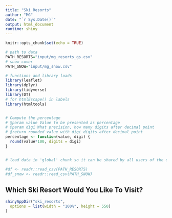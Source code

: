 ```yaml
---
title: "Ski Resorts"
author: "MG"
date: "`r Sys.Date()`"
output: html_document
runtime: shiny
---
```


```r

knitr::opts_chunk$set(echo = TRUE)

# path to data
PATH_RESORTS="input/mg_resorts_gs.csv"
# snow cover
PATH_SNOW="input/mg_snow.csv"

# functions and library loads
library(leaflet)
library(dplyr)
library(tidyverse)
library(DT)
# for htmlEscape() in labels
library(htmltools)


# Compute the percentage
# @param value Value to be presented as percentage
# @param digi What precision, how many digits after decimal point
# @return rounded value with digi digits after decimal point
percentage <- function(value, digi) {
  round(value*100, digits = digi)
}


# load data in 'global' chunk so it can be shared by all users of the dashboard

#df <- readr::read_csv(PATH_RESORTS)
#df_snow <- readr::read_csv(PATH_SNOW)

```

## Which Ski Resort Would You Like To Visit?
```r
shinyAppDir("ski_resorts",
  options = list(width = "100%", height = 550)
)
```